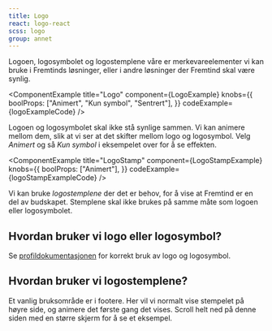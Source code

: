 ```yaml
---
title: Logo
react: logo-react
scss: logo
group: annet
---
```



<Ingress>
    Logoen, logosymbolet og logostemplene våre er merkevareelementer vi kan bruke i Fremtinds løsninger, eller i andre
    løsninger der Fremtind skal være synlig.
</Ingress>

<ComponentExample
    title="Logo"
    component={LogoExample}
    knobs={{
        boolProps: ["Animert", "Kun symbol", "Sentrert"],
    }}
    codeExample={logoExampleCode}
/>

Logoen og logosymbolet skal ikke stå synlige sammen. Vi kan animere mellom dem, slik at vi ser at det skifter mellom logo og logosymbol. Velg _Animert_ og så _Kun symbol_ i eksempelet over for å se effekten.

<ComponentExample
    title="LogoStamp"
    component={LogoStampExample}
    knobs={{
        boolProps: ["Animert"],
    }}
    codeExample={logoStampExampleCode}
/>

Vi kan bruke _logostemplene_ der det er behov, for å vise at Fremtind er en del av budskapet. Stemplene skal ikke brukes på samme måte som logoen eller logosymbolet.

## Hvordan bruker vi logo eller logosymbol?

Se [profildokumentasjonen](/profil/logo) for korrekt bruk av logo og logosymbol.

## Hvordan bruker vi logostemplene?

Et vanlig bruksområde er i footere. Her vil vi normalt vise stempelet på høyre side, og animere det første gang det vises. Scroll helt ned på denne siden med en større skjerm for å se et eksempel.
